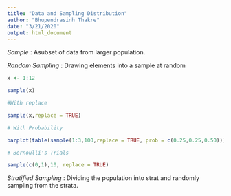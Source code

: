 ```yaml
---
title: "Data and Sampling Distribution"
author: "Bhupendrasinh Thakre"
date: "3/21/2020"
output: html_document
---
```

*Sample* : Asubset of data from larger population.

*Random Sampling* : Drawing elements into a sample at random

```r

x <- 1:12

sample(x)

#With replace 

sample(x,replace = TRUE)

# With Probability

barplot(table(sample(1:3,100,replace = TRUE, prob = c(0.25,0.25,0.50))))

# Bernoulli's Trials

sample(c(0,1),10, replace = TRUE)

```

*Stratified Sampling* : Dividing the population into strat and randomly sampling from the strata.

